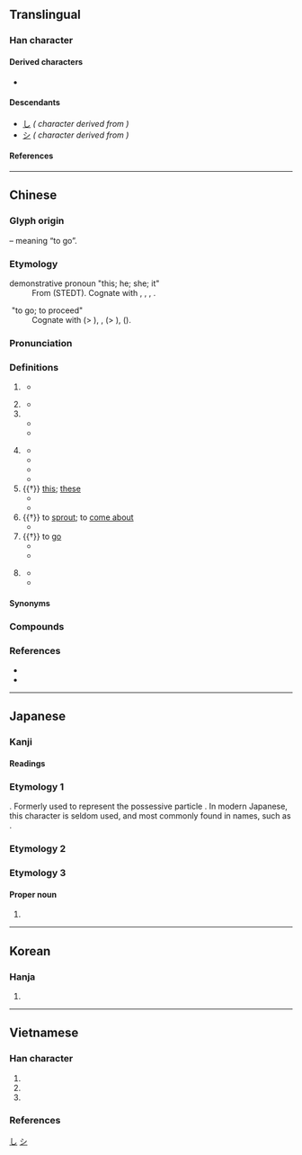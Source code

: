 {{also|え}}
{{character info}}
==Translingual==
{{stroke order|strokes=3}}
{{stroke order|type=animate}}

===Han character===
{{Han char|rn=4|rad=丿|as=03|sn=4|snmj+=3|four=30307|canj=INO|ids=⿳丶㇇乀}}

====Derived characters====
* {{l|mul|[[乏]], [[芝]], [[𠯣]], [[㝎]], [[㞫]], [[𡘕]], [[𬔱]], [[椘]], [[𡭿]], [[𪦆]], [[𩖳]], [[𢾘]], [[𬼛]], [[𧉌]], [[𫩝]], [[𭾣]], [[𭓆]], [[𫡛]], [[𮗧]], [[𪢇]]}}

====Descendants====
* [[し]] ''({{w|Hiragana}} character derived from {{w|Man'yōgana}})''
* [[シ]] ''({{w|Katakana}} character derived from {{w|Man'yōgana}})''

====References====
{{Han ref|kx=0082.040|dkj=00125|dj=|hdz=10043.010|uh=4E4B}}

[[Category:Han characters from which hiragana were derived|し]]

----

==Chinese==
{{zh-forms|alt=㞢,𠔇,𡳿,の-nonstandard}}

===Glyph origin===
{{Han etyl}}
{{Han compound|止|一|t1=foot|t2=the beginning place|ls=ic}} – meaning “to go”.

===Etymology===
; demonstrative pronoun "this; he; she; it"
: From {{inh|zh|sit-pro|*m-daj ~ m-di||that; this}} (STEDT). Cognate with {{och-l|是|this}}, {{cog|bo|དེ||that}}, {{cog|bo|འདི||this}}, {{cog|my|ဒီ||this}}.

; "to go; to proceed"
: Cognate with {{och-l|時|time; season}} (> {{och-l|辰|date; time}}), {{och-l|志|goal}}, {{och-l|趾|foot}} (> {{och-l|止|to stop}}), {{cog|my|စ||to start; to begin}} ({{zh-ref|Schuessler, 2007}}).

===Pronunciation===
{{zh-pron
|m=zhī
|m-s=zi1
|dg=зы1
|c=zi1
|c-t=
|g=zi1
|h=pfs=chṳ̂;gd=zi1
|j=
|mb=ci̿
|md=cĭ
|mn=chi
|mn-t=ze1
|w=1tsr
|x=zhr1
|mc=y
|oc=y
|ma=y
|cat=part,pron,v
}}

===Definitions===
{{zh-hanzi}}

# {{lb|zh|literary}} {{n-g|Indicates that the previous word has [[possessive|possession]] of the next one.}}
#: {{zh-x|生命 之 道|the way '''of''' life/life'''[['s]]''' way}}
#: {{zh-x|^美國 之 音|The Voice '''of''' America/America'''<nowiki>'s</nowiki>''' voice}}
#* {{zh-x|天 其 永 我 命 于 茲 新 邑，紹復 先王 之 大業，厎綏 四方。|Heaven will perpetuate its decree in our favour in this new city; the great inheritance '''of''' the former kings will be continued and renewed, and tranquillity will be secured to the four quarters (of the kingdom)|ref=Shangshu}}
# {{n-g|Indicates that the previous word [[modify|modifies]] the next one.}}
#: {{zh-x|尺寸之功|a minor contribution}}
#* {{zh-x|萬乘{shèng} 之 國 弒 其 君 者，必 千乘{shèng} 之 家。|In the kingdom '''of''' ten thousand chariots, the murderer of his sovereign shall be the chief of a family '''of''' a thousand chariots.|CL|ref=Mengzi}}
# {{n-g|particle indicating that the preceding element is [[specialise]]d or [[qualify|qualified]] by the next}}
#* {{zh-x|五穀 者，種{zhǒng} 之 美 者 也。|'''Of''' all seeds, the best are the five kinds of grain.|ref=Mencius-L}}
#* {{zh-x|物 之 甘 者，吃-過{guo} 必 酸。|Things '''that are''' sweet leave a sour aftertaste.|WVC|ref={{circa2|13th century|short=yes}}, various editors, ''{{w|Zhuzi yulei|A Collection of Conversations of Master Zhu}}'' ({{lang|zh|《朱子語類》}})}}
# {{lb|zh|archaic}} {{n-g|Particle infixed in a subject-predicate construct indicating a [[subordinate clause]].}}
#* {{zh-x|我 ^周 之 東-遷，^晉、^鄭 是 依。|'''That''' we the Zhou migrated East — that was wholly reliant on Jin and Zheng.|ref=Guoyu}}
#* {{zh-x|子 固 非 魚 也，子 '''之''' 不-知 魚 之 樂 全 矣。|[Y]ou certainly are not a fish. '''That''' you do not know the happiness of fishes is a complete and valid argument.|ref=Zhuangzi}}
#* {{zh-x|雖 我 之 死，有 子 存 焉。|Despite '''that''' I will die, there will be children who survive me.|ref=Liezi}}
#* {{zh-x|大道 之 行{xíng} 也，天下.為.公。|'''When''' the Grand Course was pursued, a public and common spirit ruled all under the sky.|ref=Liji-L}}
# {{†}} [[this]]; [[these]]
#* {{zh-x|之 子 于 歸。|'''This''' girl is to get married.|ref=Shijing}}
#* {{zh-x|之 二 蟲 又 何 知？|What should '''these''' two small creatures know about the matter?|ref=Zhuangzi-L}}
# {{†}} to [[sprout]]; to [[come about]]
#* {{zh-x|如 語{yù} 焉 而 未 之 然。|As though you have said something to your parents but their reply has not yet '''come'''.|ref=Liji}}
# {{†}} to [[go]]
#* {{zh-x|吾 欲 之 楚。|I want to '''go to''' Chu.|ref=Zhanguoce}}
#* {{zh-x|^孔 ^丘 之 齊 見 ^景 ^公。|Kong Qiu visited the state of Qi and saw Lord Jing.|ref=Mozi}}
# {{lb|zh|literary}} {{n-g|The third-person pronoun: [[him]], [[her]], [[it]], [[them]], when it appears in a non-subject position in the sentence.}}
#: {{zh-x|我們 不能 對 此 事 聽之任之。|We cannot pass '''this matter''' by without protest.}}
#* {{zh-x|好{hào} 一一 聽 之。|He preferred to listen to '''them''' one-by-one.|ref=Hanfeizi}}
#* {{zh-x|甘橘，^大厘 城 有 之，其 味 酸。|Dali City has sweet tangerines, but their flavour is sour.|CL|ref={{RQ:Manshu|7|Tea, Trees, Herbs and Fruits|7}}}}

====Synonyms====
{{zh-dial|的}}
{{zh-dial|他}}

===Compounds===
{{zh-der|hide_pron=1|之後|之前|久之|之外|之子|之江|之無|何之|兼之|均之|敬之|總之|過之|頃之|敬而遠之|之間|如之何|國之貳|之字路|元微之|換言之|揚之水|猶之乎|麟之趾|苕之華|邲之戰|壟畝之臣|天壤之別|不平之鳴|一得之功|帶甲之勞|一家之主|天作之合|付之烏有|弄瓦之喜|天之驕子|失之交臂|彊弩之末|弄璋之喜|一面之識|一時之間|布衣之交|大有之年|不世之藝|不速之客|升斗之祿|大而化之|不測之淵|吞舟之魚|九世之仇|一念之間|惠州之役|再生之恩|中國之春|什一之利|不解之緣|呼之欲出|不傳之祕|悔毒之歎|一偏之見|之死靡他|伯道之憂|不舞之鶴|六尺之孤|口耳之學|不意之中|傷弓之鳥|再造之恩|儻來之物|中冓之言|大學之道|一走了之|好自為之|一箭之地|喪明之痛|小兒之態|半師之分|并介之人|可乘之機|天壤之判|命世之才|付之流水|如簧之舌|一己之見|後車之戒|半面之舊|勝之不武|不言之教|後來之秀|不刊之書|惻怛之心|夯鐵之夫|人之常情|同舟之誼|後顧之患|不測之禍|古人之風|不刊之典|九五之位|將門之子|反掌之易|北門之歎|不敗之地|弭兵之會|付之一哂|好色之徒|不毛之地|一以貫之|巖牆之下|不起之病|刎頸之交|嗤之以鼻|不食之地|天倫之慘|匹夫之勇|一面之雅|回祿之災|全身之計|一孔之見|人中之龍|倒懸之危|履霜之戒|中庸之道|意氣之爭|亡國之音|倚門之娼|可乘之隙|乘人之危|地主之誼|不時之需|不幸之幸|倒屣迎之|不義之財|之乎者也|天地之別|可造之材|引玉之磚|先入之見|心腹之憂|國之楨榦|多事之秋|將伯之助|俟河之清|付之一嘆|不肖之徒|一隅之見|不世之功|寄養之家|不勝之態|不平之氣|兵革之禍|匪石之心|不諱之變|保家之主|定之方中|一言蔽之|嗟來之食|希世之寶|不虞之隙|偏激之詞|後顧之慮|悔之不及|口舌之便|一氣之下|八斗之才|付之一炬|受之有愧|安身之地|喬松之壽|前車之鑑|同氣之情|嗜痂之癖|一得之愚|帝王之道|不堪之物|一面之詞|匪躬之節|天寶之亂|兵廚之擾|不易之論|太阿之柄|一經之訓|恨之切骨|兒女之情|後起之秀|弓矛之士|姑妄言之|三侯之章|安史之亂|何見之晚|不刊之論|弦外之音|五尺之童|亡命之徒|公卿之門|忘年之契|得勝之兵|悔之莫及|天奪之魄|愛莫之助|得意之事|悔之何及|伯仲之間|仁愛之家|惻隱之心|情之所鍾|不識之無|患難之交|即墨之戰|悔之無及|悔之亡及|天倫之樂|四戰之地|恨之入骨|不逞之徒|不虞之譽|他山之石|尾生之信|季孟之間|性命之交|急人之難|急人之困|喬遷之喜|寢丘之志|入幕之賓|忘年之好|忘年之交|志能之士|必爭之地|一己之私|心腹之疾|心腹之患|心腹之交|兼而有之|地利之便|大比之年|卻之不恭|三年之喪|一世之雄|安身之處|宋襄之仁|徙木之信|得而誅之|得意之色|得勝之師|同氣之光|後顧之虞|來之不易|井蛙之見|一念之錯|不軌之心|世俗之見|彈丸之地|一臂之力|堂而皇之|弱水之隔|弦外之意|一丘之貉|心嚮往之|屠龍之技|一時之秀|弄璋之慶|一狐之腋|不了了之|冠世之才|廟堂之器|市井之人|尺寸之地|婦人之仁|再生之德|心頭之恨|一日之雅|庚子之役|一技之長|床笫之私|三寸之舌|幹父之蠱|天府之國|屠狗之輩|平庸之輩|寒泉之思|大同之世|冥冥之中|布衣之怒|一勇之夫|井底之蛙|向平之願|人情之常|希世之珍|出頭之日|先見之明|古之君子|一得之見|市井之徒|性命之憂|付之春夢|口頭之交|巫蠱之獄|巫山之夢|天日之表|一家之言|天人之際|小大由之|乘人之厄|一面之交|巖穴之士|一之為甚|九五之尊|崩城之哭|俯仰之間|必經之路|卑梁之釁|一念之差|容身之地|千金之家|並頭之花|他山之攻|一時之選|居之不疑|困獸之鬥|廟廊之彥|尺寸之功|尺土之柄|尸鳩之平|不具之人|一笑置之|同名之累|前車之鑒|小兒之見|導氣之術|導引之術|八王之亂|切膚之痛|一隅之地|七步之才|得意之狀|一人之交|尺蠖之屈|五子之歌|容身之所|一席之地|大快之事|不情之請|安身之所|強弩之末|付之闕如|安之若命|仁義之師|孫山之外|于飛之樂|城下之盟|孔孟之道|子春之疾|坎井之蛙|嫠緯之憂|偶一為之|姑妄聽之|不解之仇|大唐之歌|一時之急|席上之珍|好事之徒|勢利之交|如之奈何|一日之長|害群之馬|吹灰之力|土木之變|好生之德|奔走之友|中途之家|天假之年|垂白之親|之死靡它|太陰之象|太平之治|和隋之珍|七國之亂|天淵之別|不時之須|內顧之憂|巫山之會|十畝之間|大通之年|四戰之國|一矢之地|初生之犢|大將之風|不經之談|官渡之戰|在陳之厄|大方之家|一家之學|取之不竭|君子之交|今昔之感|夢熊之喜|一家之論|交臂失之|八拜之交|季常之懼|十之八九|一畝之宮|愚公之居|壯室之秋|忘形之契|不白之冤|天縱之才|去就之分|一之謂甚|口舌之快|仰之彌高|不祥之兆|在天之靈|付之東流|回天之力|取而代之|安之若素|儋石之畜|嗜之如命|一飯之恩|喪家之狗|喪家之犬|大比之期|不治之症|兩姓之好|不良之心|咫尺之地|分天之仇|公餘之暇|名門之後|付之一笑|何功之有|同聲之誼|出倫之才|口腹之欲|受人之託|市井之臣|傳家之寶|卵翼之恩|一箭之仇|半箭之功|北方之強|半面之交|千金之子|南方之強|匪躬之操|匡濟之才|北京之春|匍匐之救|不法之徒|姦人之雄|十月之交|切骨之仇|彈指之間|倒懸之急|後顧之憂|庚癸之呼|一面之緣|一字之師|忘形之交|問罪之師|口體之養|中懣之症|尸鳩之仁|出閣之喜|倚閭之望|倘來之物|倒懸之苦|一家之說|侯景之亂|何罪之有|伐性之斧|七年之癢|久而久之|得意之餘|媒妁之言|不足之症|不臣之心|不急之務|不了之局|下車之始|三藩之亂|持平之論|疾之如仇|方外之士|成康之治|成人之美|焚如之禍|方寸之地|甘之如飴|泛駕之馬|無人之境|方城之戰|棟梁之材|無服之殤|暴厲之氣|斗筲之輩|百萬之眾|是非之心|永嘉之亂|父母之邦|滅頂之災|掌上之珠|盤石之固|枕席之歡|池魚之禍|會任之家|甘之若素|朋黨之爭|棟梁之任|斗筲之材|指南之助|瓜田之嫌|桑蓬之志|由衷之言|文武之道|白象之國|旦夕之費|桃李之教|炊臼之夢|白華之怨|為今之計|欲炙之色|求之不得|方外之人|犬馬之力|泰然居之|瓦合之卒|挈瓶之知|柏舟之節|犬彘之食|眉睫之內|松喬之壽|熊羆之祥|百分之百|柱石之寄|潘楊之睦|瀝血之仇|珠玉之論|東門之池|易牙之味|投杼之惑|炊臼之戚|杜郵之戮|溜之乎也|未形之患|有志之士|淞滬之戰|持久之計|掠人之美|殺生之權|牛角之歌|星星之火|捍難之功|百世之師|甘露之變|擲地之材|涸轍之魚|無妄之災|斗筲之才|松筠之節|百年之好|烏合之卒|無方之民|炳燭之明|明章之治|持之有故|桑梓之邦|眾矢之的|漏刻之間|生而知之|桑中之約|百歲之好|熊羆之士|手足之情|攘人之美|染絲之變|甘之如薺|烏鳥之情|知命之年|睚眥之嫌|犬吠之警|汗馬之績|爾汝之交|懸弧之慶|百金之士|破鏡之憂|掎角之勢|松柏之堅|期頤之壽|犬馬之報|澶淵之盟|末路之難|田父之獲|松筠之操|桑間之音|東道之情|無如之何|游食之民|瓦釜之鳴|末如之何|泛泛之輩|柏舟之痛|睚眥之隙|曠世之度|百世之利|晏開之警|白圭之玷|死生之交|書生之見|東門之墠|毋望之禍|畢生之玷|旦夕之危|禽犢之愛|燎原之火|狗吠之警|有識之士|探春之宴|窮池之魚|旰食之勞|玄之又玄|文景之治|萬物之靈|斗筲之徒|沙漠之舟|畎畝之中|獨到之見|撲蝶之會|摽梅之年|持之以恆|當勞之急|生殺之權|涸轍之枯|洪喬之誤|方便之門|無價之寶|欺人之談|投梭之拒|熊虎之士|東門之楊|操之在我|沖天之怒|百家之言|撥亂之才|滅門之禍|百鎰之金|毛髮之功|百舌之聲|投鼠之忌|獨到之處|穿窬之盜|朽木之才|江山之助|未定之天|稽古之力|池魚之殃|無米之炊|為難之處|班美之戰|懷磚之俗|溜之大吉|東方之日|犁牛之子|秦晉之緣|秦晉之好|秦庭之哭|百鍊之鋼|生花之筆|東家之子|禿妃之髮|萬金之軀|萬里之望|東觀之殃|萬全之計|萬全之策|萬人之敵|萬乘之尊|移木之信|禮義之邦|瓜李之嫌|汗馬之勞|祿山之爪|有生之年|眷眷之心|社稷之臣|社稷之器|神來之筆|萬乘之國|汗馬之功|犬馬之命|杯水之謝|磨盾之暇|狐兔之悲|磐石之固|棄之可惜|投杼之疑|水陸之饌|殺生之柄|破竹之勢|渭陽之思|砧上之肉|昆弟之好|擎天之柱|矰繳之說|由中之言|短長之說|知魚之樂|知人之明|矢石之難|瞬息之間|湖海之士|犄角之勢|澠池之功|眉睫之禍|有夫之婦|相形之下|熊丸之教|明智之舉|無疆之休|直躬之信|棉薄之力|操之過急|盤石之安|窮途之哭|監門之養|澆瓜之惠|疇咨之憂|盈滿之咎|盈尺之地|推而廣之|皮肉之傷|斗升之祿|百龍之智|百里之才|無妄之禍|歸之若水|百獸之王|百歲之後|百年之柄|百年之後|百姓之心|犬馬之心|百乘之家|百世之人|白頭之歎|敗軍之將|犬馬之勞|白璧之瑕|白毫之賜|指顧之際|明月之珠|百城之富|泰山之安|毋望之福|爪牙之將|濮上之音|漸漸之石|手足之雅|未竟之志|燮和之任|穴處之徒|甘馨之費|異類之人|戴天之仇|略識之無|烏之雌雄|烏合之眾|甲申之役|生財之道|用武之地|救命之恩|曲肱之樂|生死之交|生桑之夢|父母之命|片面之言|甘棠之惠|甘之若飴|甕中之鱉|無恥之尤|瓜葛之親|當務之急|江海之學|瑚璉之器|琴瑟之好|王佐之才|率土之濱|祁奚之舉|睚眥之私|牛之一毛|斗升之水|方寸之間|狗馬之心|止足之分|狗吠之驚|狐鼠之徒|狐丘之誡|牧野之戰|斗斛之祿|睚眥之怨|犬馬之疾|犬馬之年|犬吠之盜|河女之章|河魚之患|權宜之計|牛馬之衣|明月之詩|疾之若仇|片面之詞|爪牙之士|殺身之禍|燒眉之急|牧神之笛|燃眉之急|犬馬之養|煙火之警|無稽之言|無服之喪|無心之過|無妄之福|無任之祿|無以名之|焚林之求|焚如之刑|無人之地|秋毫之末|漁翁之利|炮烙之刑|懸車之年|炎精之數|知性之旅|皋魚之泣|梧丘之魂|灌瓜之義|濟勝之具|普天之下|潘安之貌|眉睫之利|束之高閣|漠然置之|漏網之魚|漁人之利|滔天之罪|滅族之禍|滄桑之變|矢石之間|桃之夭夭|渭陽之情|斷袖之寵|燈火之資|百年之業|淡然處之|浸潤之譖|暴戾之氣|涿鹿之戰|涸轍之鮒|白首之心|泰然處之|方丈之饌|揮之不去|東山之志|洛閩之學|無稽之談|淝水之戰|河魚之疾|汴水之戰|無籍之徒|求全之毀|水乳之契|杯中之物|毫釐之差|牢獄之災|歷練之才|樗朽之材|正始之音|百足之蟲|橫草之功|狐虎之威|泓水之戰|犬馬之戀|浩然之氣|棟梁之臣|曹柯之盟|梧鼠之技|柱石之臣|柏舟之誓|枯魚之肆|敝屣視之|松柏之茂|松柏之壽|杞人之憂|東門之枌|毫末之利|東南之美|濟世之才|望雲之情|當之無愧|有杕之杜|有服之親|會稽之恥|晝錦之榮|是非之地|斗筲之器|斗筲之人|敗鼓之皮|用之不竭|知遇之恩|泛泛之交|朱陳之好|曹社之謀|翻手之間|飽學之士|蹇諤之風|膏粱之子|迂直之計|赫赫之名|飛騰之兆|菽水之養|置之高閣|章句之徒|薏苡之謗|絲綢之路|置水之情|詩禮之家|經國之才|自全之計|置水之清|違心之論|誹謗之木|腐腸之藥|箕山之志|米粒之珠|言外之意|金玉之言|覆餗之憂|駟之過隙|而立之年|骨鯁之臣|脫韁之馬|鴻鵠之志|葬身之地|葭莩之末|置錐之地|迫而察之|郾城之戰|誌之不忘|蘭芷之室|莫之與京|縛雞之力|菽水之歡|進身之計|風雷之性|綺紈之歲|粲花之論|維天之命|落蓐之身|群起攻之|終焉之志|雷霆之怒|覆餗之患|虞芮之訟|門戶之見|經驗之談|置之腦後|聽之任之|虎狼之心|齊人之福|羊左之誼|羅蘭之歌|絲髮之功|譎怪之談|進身之階|葑菲之采|頷下之珠|管窺之見|逸群之才|覆車之戒|總而言之|耳目之欲|要而言之|綈袍之贈|釜中之魚|貧賤之知|藏之名山|高山仰之|羊陸之交|言之有理|立談之間|配天之美|血氣之勇|言之不預|花甲之年|蒲鞭之政|謀生之道|隨侯之珠|血肉之軀|黔驢之技|衣食之謀|連城之珍|衣纓之族|累卵之危|首善之區|謬悠之說|言之有物|饑饉之歲|肘腋之憂|繩之以法|置之不理|賣陣之計|義方之訓|陳蔡之厄|等而下之|總角之好|竹馬之友|立足之地|芝蘭之化|離婁之明|覆車之鑒|言之不盡|豆萁之喻|遺珠之憾|耳食之聞|言下之意|言之鑿鑿|行之有效|超世之才|聚沙之年|胯下之辱|置之度外|遲賓之館|負薪之病|立錐之地|逐臭之夫|霄壤之殊|貴賤之別|覆餗之釁|花燭之期|終食之間|膏腴之地|終天之恨|託之空言|驕兵之計|糜糜之音|藥石之言|舞馬之災|過江之鯽|覆車之軌|長久之計|變徵之音|終天之慕|赫赫之光|腹心之友|采薪之憂|耿介之士|顧復之恩|脫俗之交|蓋世之才|身外之物|覆庇之恩|覆車之轍|鸞鳳之配|西河之痛|赫斯之怒|肌膚之親|聾者之歌|負圖之托|金石之言|耒耜之勤|糟糠之妻|芝蘭之室|虎狼之口|霜露之思|衣錦之榮|酒色之徒|舟水之喻|言之過甚|詠雪之慧|雨露之恩|竹馬之好|竊簪之臣|閨閣之臣|觸山之力|龍鳳之表|龍鳳之姿|進履之謙|黃白之物|繞梁之音|鼓盆之戚|鼎足之勢|鼎元之分|腹心之患|蟲篆之技|點頭之交|蟻聚之兵|鄭衛之聲|襁褓之年|黃白之術|郭璞之說|黃巾之亂|黃巢之亂|誓泉之譏|繩墨之言|覆盂之固|肩擔之家|麋鹿之性|鶴鳴之士|雞黍之約|阱中之虎|自知之明|邀天之幸|耳食之談|鮑魚之肆|魯衛之政|魚米之鄉|魚水之歡|薪儲之費|貪天之功|鬩牆之禍|青雲之器|蚊虻之勞|耳目之娛|興之所至|貪墨之風|赤子之心|風樹之感|罔極之恩|蝸角之爭|騎虎之勢|虎狼之國|馬舞之災|高原之舟|首善之地|首丘之情|首丘之思|首丘之念|赫斯之威|靡靡之樂|處之泰然|經典之作|餘姚之學|連城之價|飲食之人|阿保之功|霄壤之別|飛騰之藥|飛馳之勢|齧臂之交|衾枕之樂|陶猗之富|繫臂之寵|錐刀之用|紅葉之題|風雲之志|言之無物|莫逆之契|衢室之問|風樹之悲|風木之思|車馬之勞|黨錮之禍|風前之燭|風中之燭|顛而倒之|藩鎮之亂|顛之倒之|蠻觸之爭|貞觀之治|老成之見|荒唐之言|逃之夭夭|錐刀之末|鄭衛之音|銜橛之變|負薪之資|辟人之士|翰苑之光|逢君之惡|舌辯之士|革命之母|荊山之玉|靡靡之音|首丘之望|非時之物|非常之功|非常之事|靖難之變|靖康之難|螽斯之慶|耒耨之教|謇諤之風|靈蛇之珠|霹靂之聲|金玉之論|腹背之毛|驚弓之鳥|雲雨之歡|難言之隱|邦家之光|邂逅之緣|邯鄲之夢|轍鮒之急|迍邅之世|經世之才|錐刀之利|雲泥之別|等閒視之|轉眼之間|隋侯之珠|騎牆之見|陽九之阨|陽九之會|陸王之學|胡藍之獄|竹林之游|除此之外|花柳之姿|虎狼之師|肺腑之言|蹈厲之志|醉翁之意|蕃籬之鷃|阿保之勞|籠中之鳥|管鮑之交|詒厥之謀|詠雪之才|趨之若鶩|龍蛇之章|負薪之疾|門戶之爭|長君之惡|鎮家之寶|箕山之節|膏肓之疾|錦雉之衣|頡頏之行|非常之人|綈袍之賜|釜裡之魚|金石之盟|置足之地|鶉之奔奔|采薪之疾|采石之役|覬覦之志|附驥之尾|等閒之輩|鄧通之財|葭莩之親|鄙夫之見|鄉曲之譽|都市之肺|衛道之士|貧賤之交|飛蓬之問|遷喬之望|違心之言|草茅之臣|過庭之訓|草具之陳|言之過早|緩兵之計|總角之交|逢掖之士|通家之好|饕餮之徒|輔弼之勛|西州之痛|車笠之盟|股掌之上|血光之災|腹心之疾|跕鳶之悟|趁人之危|負日之暄|赫赫之功|赤壁之戰|額外之人|繩樞之士|賓之初筵|茵席之臣|箕帚之使|貫魚之次|貫蝨之技|舐犢之愛|負鼎之願|負薪之議|負薪之憂|青雲之士|莫逆之交|靈魂之窗|裘葛之遺|經濟之才|變徵之聲|鉅鹿之戰|謏聞之陋|雲霓之望|諒山之戰|鄭衛之女|長平之戰|誅心之論|走馬之任|舉手之勞|言之成理|言之不渝|覬覦之心|耒耨之利|覆盆之冤|覆盂之安|立錐之土|膠漆之情|補壁之作|衣裳之會|蘭麝之香|蚊睫之蟲|虎豹之文|金蘭之交|蕭牆之禍|鄭衛之曲|蒲柳之姿|耳順之年|華胥之夢|莫逆之友|逆耳之言|芙蓉之精|避人之處|臉面之情|股肱之力|肘腋之患|肌膚之愛|鐘鼎之家|陽侯之患|耳食之言|譾薄之材|點鬼之談|纓緌之徒|脣齒之邦|置之不顧|螽斯之徵}}

===References===
* {{R:yue:Hanzi}}
* {{R:twedu|A00029}}

{{zh-cat|Intermediate}}

----

==Japanese==

===Kanji===
{{ja-kanji|grade=8|rs=丿03}}

====Readings====
{{ja-readings
|goon=し
|kanon=し
|kun=これ-, の-, ゆ-く
|nanori=ゆき
}}

===Etymology 1===
{{ja-kanjitab|yomi=k|の}}

{{obor|ja|zh|sort=の|之|pos=possessive marker}}.  Formerly used to represent the possessive particle {{ja-r|の}}. In modern Japanese, this character is seldom used, and most commonly found in names, such as {{m|ja|龍之介|tr=Ryūnosuke}}.
{{ja-see|の}}

===Etymology 2===
{{ja-kanjitab|yomi=k|これ}}
{{ja-see|これ}}

===Etymology 3===
{{ja-kanjitab|yomi=nanori|すすむ}}

====Proper noun====
{{ja-pos|すすむ|proper}}

# {{given name|ja|male|sort=すすむ}}

[[Category:Han characters from which katakana were derived|シ]]

----

==Korean==

===Hanja===
{{ko-hanja/new|의|지}}

# {{rfdef|ko|sort=丿03}}

----

==Vietnamese==

===Han character===
{{vi-readings|rs=丿03
|hanviet=chi-tdcndg;tdcntd;gdhn
|phienthiet=止而 chỉ nhi
|nom=gì-tdcndg;tdcntd;gdhn;btcn;taberd, giây-tdcndg;tdcntd;gdhn;btcn;taberd, chi-tdcndg;tdcntd;gdhn;taberd
}}

# {{Nom form of|gì|[[what]]}}
# {{Nom form of|giây|a [[brief]] [[moment]]; an [[instant#Noun|instant]]}}
# {{Nom form of|chi|[[what for]]}}

===References===
<references/>